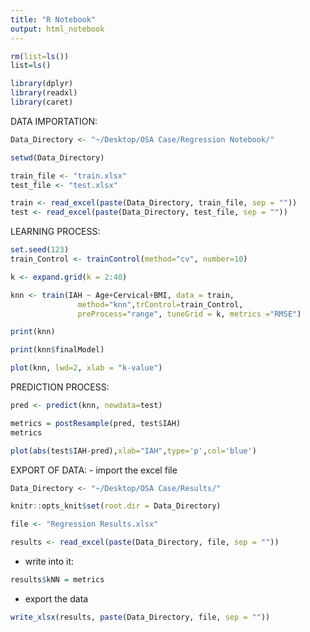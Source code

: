```yaml
---
title: "R Notebook"
output: html_notebook
---
```



```r
rm(list=ls())
list=ls()
```

```r
library(dplyr)
library(readxl)
library(caret)
```

DATA IMPORTATION:
```r
Data_Directory <- "~/Desktop/OSA Case/Regression Notebook/"

setwd(Data_Directory)

train_file <- "train.xlsx"
test_file <- "test.xlsx"

train <- read_excel(paste(Data_Directory, train_file, sep = ""))
test <- read_excel(paste(Data_Directory, test_file, sep = ""))
```

LEARNING PROCESS:
```r
set.seed(123)
train_Control <- trainControl(method="cv", number=10)

k <- expand.grid(k = 2:40) 

knn <- train(IAH ~ Age+Cervical+BMI, data = train,
               method="knn",trControl=train_Control, 
               preProcess="range", tuneGrid = k, metrics ="RMSE")

print(knn)

print(knn$finalModel)
```


```r
plot(knn, lwd=2, xlab = "k-value")
```

PREDICTION PROCESS:
```r
pred <- predict(knn, newdata=test)
```

```r
metrics = postResample(pred, test$IAH)
metrics
```


```r
plot(abs(test$IAH-pred),xlab="IAH",type='p',col='blue')
```

EXPORT OF DATA:
- import the excel file
```r
Data_Directory <- "~/Desktop/OSA Case/Results/"

knitr::opts_knit$set(root.dir = Data_Directory)

file <- "Regression Results.xlsx"

results <- read_excel(paste(Data_Directory, file, sep = ""))
```

- write into it:
```r
results$kNN = metrics
```

- export the data 
```r
write_xlsx(results, paste(Data_Directory, file, sep = ""))
```


